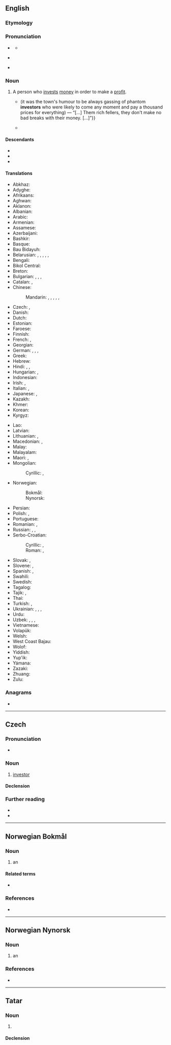 {{also|Investor}}
==English==

===Etymology===
{{suffix|en|invest|or}}

===Pronunciation===
* {{a|RP}} {{IPA|en|/ɪnˈvɛs.tə(ɹ)/}}
** {{audio|en|LL-Q1860 (eng)-Vealhurl-investor.wav|Audio (UK)}}
* {{a|GA}} {{IPA|en|/ɪnˈvɛs.tɚ/}}
* {{rhymes|en|ɛstə(ɹ)|s=3}}

===Noun===
{{en-noun}}

# A person who [[invest]]s [[money]] in order to make a [[profit]].
#* {{quote-book|en|year=1899|author={{w|Stephen Crane}}|title=[[s:Twelve O'Clock|Twelve O'Clock]]|chapter=1|text={{...}} (it was the town's humour to be always gassing of phantom '''investors''' who were likely to come any moment and pay a thousand prices for everything) &mdash; “[…]&nbsp;Them rich fellers, they don't make no bad breaks with their money.&nbsp;[&hellip;]”}}
#* {{quote-journal|en|date=2013-06-21|author=Chico Harlan|volume=189|issue=2|page=30|magazine={{w|The Guardian Weekly}}|title=After Fukushima, Japan beginning to see the light in solar energy|url=http://www.guardian.co.uk/world/2013/jun/18/japan-solar-energy-fukushima-nuclear-renewable-abe|text=Across Japan, technology companies and private '''investors''' are racing to install devices that until recently they had little interest in: solar panels. Massive solar parks are popping up as part of a rapid build-up that one developer likened to an "explosion."}}

====Descendants====
* {{desc|de|Investor|bor=1}}
* {{desc|pl|inwestor|bor=1}}
* {{desc|ru|инве́стор|bor=1}}

====Translations====
{{trans-top|person who invests money in order to make a profit}}
* Abkhaz: {{t-needed|ab}}
* Adyghe: {{t-needed|ady|}}
* Afrikaans: {{t-needed|af|}}
* Aghwan: {{t-needed|xag|}}
* Aklanon: {{t-needed|akl|}}
* Albanian: {{t-needed|sq|}}
* Arabic: {{t|ar|مُسْتَثْمِر|m}}
* Armenian: {{t+|hy|ներդրող}}
* Assamese: {{t-needed|as|}}
* Azerbaijani: {{t|az|investor}}
* Bashkir: {{t-needed|ba|}}
* Basque: {{t-needed|eu}}
* Bau Bidayuh: {{t-needed|sne|}}
* Belarusian: {{t|be|інве́стар|m}}, {{t|be|інве́старка|f}}, {{t|be|інвэ́стар|m}}, {{t|be|інвэ́старка|f}}, {{t|be|укла́дчык|m}}, {{t|be|укла́дчыца|f}}
* Bengali: {{t-needed|bn|}}
* Bikol Central: {{t-needed|bcl|}}
* Breton: {{t-needed|br|}}
* Bulgarian: {{t|bg|инвести́тор|m}}, {{t|bg|инвести́торка|f}}, {{t|bg|вложи́тел|m}}, {{t|bg|вложи́телка|f}}
* Catalan: {{t|ca|inversor|m}}, {{t|ca|inversionista|m|f}}
* Chinese:
*: Mandarin: {{t+|zh|投資者}}, {{t+|zh|投资者|tr=tóuzīzhě}}, {{t+|zh|投資家}}, {{t+|zh|投资家|tr=tóuzījiā}}, {{t+|zh|投資人}}, {{t+|zh|投资人|tr=tóuzīrén}}
* Czech: {{t+|cs|investor|m}}, {{t|cs|investorka|f}}
* Danish: {{t|da|investor|c}}
* Dutch: {{t+|nl|investeerder|m}}
* Estonian: {{t+|et|investor}}
* Faroese: {{t|fo|íleggjari|m}}
* Finnish: {{t+|fi|sijoittaja}}
* French: {{t+|fr|investisseur}}, {{t+|fr|investisseuse|f}}
* Georgian: {{t|ka|ინვესტორი}}
* German: {{t+|de|Anleger|m}}, {{t+|de|Anlegerin|f}}, {{t+|de|Investor|m}}, {{t+|de|Investorin|f}}
* Greek: {{t+|el|επενδυτής|m}}
* Hebrew: {{t|he|מַשְׁקִיעַ|m|tr=mashkiya}}
* Hindi: {{t|hi|विनिधानकर्ता|m}}, {{t|hi|निवेशक|m}}, {{t|hi|निवेशकर्ता|m}}
* Hungarian: {{t+|hu|befektető}}, {{t+|hu|beruházó}}
* Indonesian: {{t+|id|investor}}
* Irish: {{t|ga|fuilleamhóir|m}}, {{t|ga|infheisteoir|m}}
* Italian: {{t+|it|investitore|m}}, {{t+|it|investitrice|f}}
* Japanese: {{t+|ja|投資家|tr=とうしか, tōshika}}, {{t|ja|出資者|tr=しゅっししゃ, shusshisha}}
* Kazakh: {{t|kk|инвестор}}
* Khmer: {{t|km|អ្នកធ្វើវិនិយោគ}}
* Korean: {{t+|ko|투자자(投資者)}}
* Kyrgyz: {{t|ky|инвестор}}
{{trans-mid}}
* Lao: {{t+|lo|ນັກລົງທຶນ}}
* Latvian: {{t|lv|investors|m}}
* Lithuanian: {{t|lt|investitorius|m}}, {{t|lt|investuotojas|m}}
* Macedonian: {{t|mk|инвести́тор|m}}, {{t|mk|инвести́торка|f}}
* Malay: {{t|ms|pelabur}}
* Malayalam: {{t+|ml|നിക്ഷേപകൻ|m}}
* Maori: {{t|mi|kaiwhakangao}}, {{t|mi|kaiwhakangao moni}}
* Mongolian:
*: Cyrillic: {{t|mn|оруулагч}}, {{t|mn|хөрөнгө оруулагч}}
* Norwegian:
*: Bokmål: {{t|nb|investor|m}}
*: Nynorsk: {{t|nn|investor|m}}
* Persian: {{t|fa|سرمایه‌گذار|tr=sarmâye-gozâr}}
* Polish: {{t+|pl|inwestor|m}}, {{t|pl|inwestorka|f}}
* Portuguese: {{t+|pt|investidor|m}}
* Romanian: {{t+|ro|investitor|m}}, {{t|ro|investitoare|f}}
* Russian: {{t+|ru|инве́стор|m}} {{qualifier|male or female}}, {{t+|ru|вкла́дчик|m}}, {{t+|ru|вкла́дчица|f}}
* Serbo-Croatian:
*: Cyrillic: {{t|sh|ула̀га̄ч|m}}, {{t|sh|инвѐстӣтор|m}}
*: Roman: {{t+|sh|ulàgāč|m}}, {{t+|sh|invèstītor|m}}
* Slovak: {{t|sk|investor|m}}, {{t|sk|investorka|f}}
* Slovene: {{t|sl|investitor|m}}, {{t|sl|investitorica|f}}
* Spanish: {{qualifier|Latin America}} {{t|es|inversionista|m}}, {{qualifier|Argentina|Spain}} {{t|es|inversor|m}}
* Swahili: {{t+|sw|mwekezaji}}
* Swedish: {{t+|sv|investerare|c}}
* Tagalog: {{t|tl|mamumuhunan}}
* Tajik: {{t+|tg|сармоягузор}}, {{t|tg|инвестор}}
* Thai: {{t|th|ผู้ลงทุน}}
* Turkish: {{t+|tr|yatırımcı}}, {{t+|tr|sermayedar}}
* Ukrainian: {{t+|uk|інве́стор|m}}, {{t|uk|інве́сторка|f}}, {{t|uk|вкла́дник|m}}, {{t|uk|вкла́дниця|f}}
* Urdu: {{t|ur|سَرْمایَہ کار|m|tr=sarmāyā-kār}}
* Uzbek: {{t+|uz|investor}}, {{t+|uz|sarmoyador}}, {{t|uz|[[sarmoya]] [[kirituvchi]]}}, {{t+|uz|omonatchi}}
* Vietnamese: {{t+|vi|đầu tư|alt=người đầu tư}}
* Volapük: {{t-needed|vo|}}
* Welsh: {{t-needed|cy|}}
* West Coast Bajau: {{t-needed|bdr|}}
* Wolof: {{t-needed|wo|}}
* Yiddish: {{t-needed|yi|}}
* Yup'ik: {{t-needed|esu|}}
* Yámana: {{t-needed|yag|}}
* Zazaki: {{t-needed|zza|}}
* Zhuang: {{t-needed|za|}}
* Zulu: {{t-needed|zu|}}
{{trans-bottom}}

===Anagrams===
* {{anagrams|en|a=einorstv|viretons}}

{{c|en|Occupations|Finance|Business}}

----

==Czech==

===Pronunciation===
* {{cs-IPA}}

===Noun===
{{cs-noun|g=m}}

# [[#English|investor]]

====Declension====
{{cs-decl-noun
|investor|investora|[[investoru]], [[investorovi]]|investora|investore|[[investoru]], [[investorovi]]|investorem
|investoři|investorů|investorům|investory|investoři|investorech|investory
}}

===Further reading===
* {{R:PSJC}}
* {{R:SSJC}}

{{c|cs|Occupations|Finance}}

----

==Norwegian Bokmål==
{{wikipedia|lang=no}}

===Noun===
{{nb-noun-m1}}

# an {{l|en|investor}}

====Related terms====
* {{l|nb|investere}}

===References===
* {{R:The Bokmål Dictionary}}

----

==Norwegian Nynorsk==

===Noun===
{{nn-noun-m1}}

# an {{l|en|investor}}

===References===
* {{R:The Nynorsk Dictionary}}

----

==Tatar==

===Noun===
{{tt-pos|noun|l}}

# {{spelling of|tt|Latin|инвестор}}

====Declension====
{{tt-latin-noun|nıñ|ğa|nı|da|dan}}